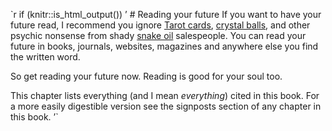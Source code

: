 `r if (knitr::is_html_output()) '
# Reading your future
<!-- was References -->
If you want to have your future read, I recommend you ignore [Tarot cards](https://en.wikipedia.org/wiki/Tarot), [crystal balls](https://en.wikipedia.org/wiki/Crystal_ball), and other psychic nonsense from shady [snake oil](https://en.wikipedia.org/wiki/Snake_oil) salespeople. You can read your future in books, journals, websites, magazines and anywhere else you find the written word.

So get reading your future now. Reading is good for your soul too.

This chapter lists everything (and I mean *everything*) cited in this book. For a more easily digestible version see the signposts section of any chapter in this book.
'`
